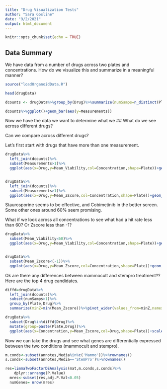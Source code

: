 ```yaml
---
title: "Drug Visualization Tests"
author: "Sara Gosline"
date: "9/2/2021"
output: html_document
---
```


```r
knitr::opts_chunk$set(echo = TRUE)
```

## Data Summary

We have data from a number of drugs across two plates and concentrations. How do we visualize this and summarize in a meaningful manner? 

```r
source("loadOrganoidData.R")

head(drugData)

dcounts <- drugData%>%group_by(Drug)%>%summarize(numSamps=n_distinct(Plate),Measurements=n_distinct(Concentration))%>%arrange(Drug)

dcounts%>%ggplot()+geom_bar(aes(y=Measurements))

```

Now we have the data we want to determine what we
## What do we see across different drugs?

Can we compare across different drugs? 

Let's first start with drugs that have more than one measurement.


```r

drugData%>%
  left_join(dcounts)%>%
  subset(Measurements>1)%>%
  ggplot(aes(x=Drug,y=Mean_Viability,col=Concentration,shape=Plate))+geom_jitter()+scale_x_discrete(guide = guide_axis(angle = 90))+scale_colour_gradient(low=pal[1],high=pal[2])+ggtitle('Drugs with more than one concentration')


drugData%>%
  left_join(dcounts)%>%
  subset(Measurements>1)%>%
  ggplot(aes(x=Drug,y=Mean_Zscore,col=Concentration,shape=Plate))+geom_jitter()+scale_x_discrete(guide = guide_axis(angle = 90))+scale_colour_gradient(low=pal[1],high=pal[2])+ggtitle('Drugs with more than one concentration')

```

Staurosporine seems to be effective, and Cobimetinib in the better screen. Some other ones around 60% seem promising. 

What if we look across all concentrations to see what had a hit rate less than 60? Or Zscore less than -1?

```r

drugData%>%
  subset(Mean_Viability<60)%>%
  ggplot(aes(x=Drug,y=Mean_Viability,col=Concentration,shape=Plate))+geom_jitter()+scale_x_discrete(guide = guide_axis(angle = 90))+scale_colour_gradient(low=pal[1],high=pal[2])+ggtitle('Drugs with more than 40% effect')


drugData%>%
  subset(Mean_Zscore<(-1))%>%
  ggplot(aes(x=Drug,y=Mean_Zscore,col=Concentration,shape=Plate))+geom_jitter()+scale_x_discrete(guide = guide_axis(angle = 90))+scale_colour_gradient(low=pal[1],high=pal[2])+ggtitle('Drugs with Z score lower than -1')
```

Ok are there any differences between mammocult and stempro treatment?? Here are the top 4 drug candidates.

```r

diffd=drugData%>%
  left_join(dcounts)%>%
  subset(numSamps>1)%>%
  group_by(Plate,Drug)%>%
  summarize(minZ=min(Mean_Zscore))%>%pivot_wider(values_from=minZ,names_from = Plate)%>%mutate(diff=abs(`NF1 PP14 S-C`-`NF1 PP14 M-C`))%>%arrange(diff)

drugData%>%
  subset(Drug%in%diffd$Drug)%>%
  mutate(group=paste(Plate,Drug))%>%
  ggplot(aes(x=Concentration,y=Mean_Zscore,col=Drug,shape=Plate))+scale_color_manual(values=pal)+geom_point()+geom_line(aes(group=group,alpha=0.6))+ggtitle("Differences between treatments")

```

Now we can take the drugs and see what genes are differentially expressed between the two conditions (mammocult and stempro). 

```r

m.conds<-subset(annotes,Media%in%c('Mammo'))%>%rownames()
s.conds<-subset(annotes,Media=='StemPro')%>%rownames()

res=limmaTwoFactorDEAnalysis(mat,m.conds,s.conds)%>%
    dplyr::arrange(P.Value)
  mres<-subset(res,adj.P.Val<0.05)
  numGenes= nrow(mres)

```
